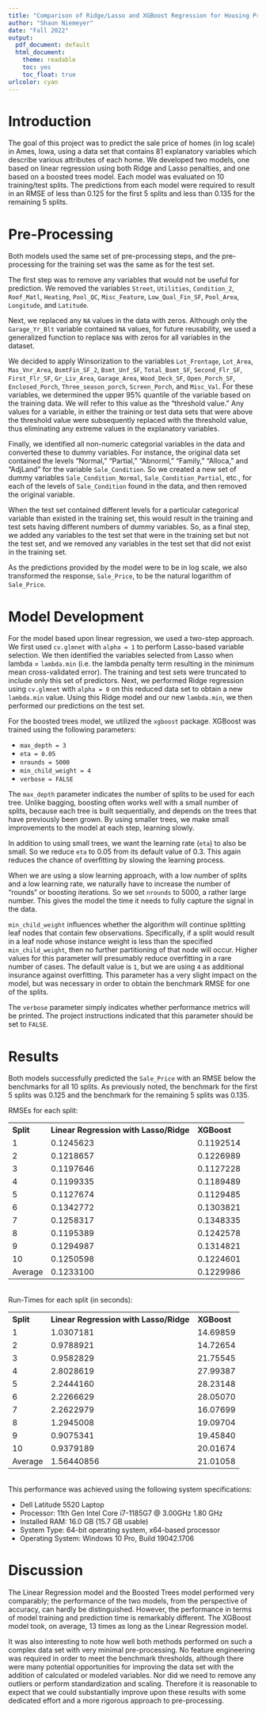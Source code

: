 ---
title: "Comparison of Ridge/Lasso and XGBoost Regression for Housing Price Prediction"
author: "Shaun Niemeyer"
date: "Fall 2022"
output:
  pdf_document: default
  html_document: 
    theme: readable
    toc: yes
    toc_float: true
urlcolor: cyan
---
 
# Introduction	

The goal of this project was to predict the sale price of homes (in log scale) in Ames, Iowa, using a data set that contains 81 explanatory variables which describe various attributes of each home. We developed two models, one based on linear regression using both Ridge and Lasso penalties, and one based on a boosted trees model. Each model was evaluated on 10 training/test splits. The predictions from each model were required to result in an RMSE of less than 0.125 for the first 5 splits and less than 0.135 for the remaining 5 splits.
	
# Pre-Processing

Both models used the same set of pre-processing steps, and the pre-processing for the training set was the same as for the test set.

The first step was to remove any variables that would not be useful for prediction. We removed the variables `Street`, `Utilities`, `Condition_2`, `Roof_Matl`, `Heating`, `Pool_QC`, `Misc_Feature`, `Low_Qual_Fin_SF`, `Pool_Area`, `Longitude`, and `Latitude`.

Next, we replaced any `NA` values in the data with zeros. Although only the `Garage_Yr_Blt` variable contained `NA` values, for future reusability, we used a generalized function to replace `NA`s with zeros for all variables in the dataset. 

We decided to apply Winsorization to the variables `Lot_Frontage`, `Lot_Area`, `Mas_Vnr_Area`, `BsmtFin_SF_2`, `Bsmt_Unf_SF`, `Total_Bsmt_SF`, `Second_Flr_SF`, `First_Flr_SF`, `Gr_Liv_Area`, `Garage_Area`, `Wood_Deck_SF`, `Open_Porch_SF`, `Enclosed_Porch`, `Three_season_porch`, `Screen_Porch`, and `Misc_Val`. For these variables, we determined the upper 95% quantile of the variable based on the training data. We will refer to this value as the "threshold value." Any values for a variable, in either the training or test data sets that were above the threshold value were subsequently replaced with the threshold value, thus eliminating any extreme values in the explanatory variables. 

Finally, we identified all non-numeric categorial variables in the data and converted these to dummy variables. For instance, the original data set contained the levels "Normal," "Partial," "Abnorml," "Family," "Alloca," and "AdjLand" for the variable `Sale_Condition`. So we created a new set of dummy variables `Sale_Condition_Normal`, `Sale_Condition_Partial`, etc., for each of the levels of `Sale_Condition` found in the data, and then removed the original variable. 

When the test set contained different levels for a particular categorical variable than existed in the training set, this would result in the training and test sets having different numbers of dummy variables. So, as a final step, we added any variables to the test set that were in the training set but not the test set, and we removed any variables in the test set that did not exist in the training set. 

As the predictions provided by the model were to be in log scale, we also transformed the response, `Sale_Price`, to be the natural logarithm of `Sale_Price`.

# Model Development
	
For the model based upon linear regression, we used a two-step approach. We first used `cv.glmnet` with `alpha = 1` to perform Lasso-based variable selection. We then identified the variables selected from Lasso when lambda = `lambda.min` (i.e. the lambda penalty term resulting in the minimum mean cross-validated error). The training and test sets were truncated to include only this set of predictors. Next, we performed Ridge regression using `cv.glmnet` with `alpha = 0` on this reduced data set to obtain a new `lambda.min` value. Using this Ridge model and our new `lambda.min`, we then performed our predictions on the test set. 

For the boosted trees model, we utilized the `xgboost` package. XGBoost was trained using the following parameters:

* `max_depth = 3`
* `eta = 0.05`
* `nrounds = 5000`
* `min_child_weight = 4`
* `verbose = FALSE`

The `max_depth` parameter indicates the number of splits to be used for each tree. Unlike bagging, boosting often works well with a small number of splits, because each tree is built sequentially, and depends on the trees that have previously been grown. By using smaller trees, we make small improvements to the model at each step, learning slowly. 

In addition to using small trees, we want the learning rate (`eta`) to also be small. So we reduce `eta` to 0.05 from its default value of 0.3. This again reduces the chance of overfitting by slowing the learning process. 

When we are using a slow learning approach, with a low number of splits and a low learning rate, we naturally have to increase the number of "rounds" or boosting iterations. So we set `nrounds` to 5000, a rather large number. This gives the model the time it needs to fully capture the signal in the data. 

`min_child_weight` influences whether the algorithm will continue splitting leaf nodes that contain few observations. Specifically, if a split would result in a leaf node whose instance weight is less than the specified `min_child_weight`, then no further partitioning of that node will occur. Higher values for this parameter will presumably reduce overfitting in a rare number of cases. The default value is `1`, but we are using `4` as additional insurance against overfitting. This parameter has a very slight impact on the model, but was necessary in order to obtain the benchmark RMSE for one of the splits. 

The `verbose` parameter simply indicates whether performance metrics will be printed. The project instructions indicated that this parameter should be set to `FALSE`.

# Results

Both models successfully predicted the `Sale_Price` with an RMSE below the benchmarks for all 10 splits. As previously noted, the benchmark for the first 5 splits was 0.125 and the benchmark for the remaining 5 splits was 0.135.

RMSEs for each split:

<table style="width:500px;">
  <tr><th style="text-align: left;"><b>Split</b></th><th style="text-align: left;"><b>Linear Regression with Lasso/Ridge</b></th><th style="text-align: left"><b>XGBoost</b></th></tr>
  <tr><td>1</td><td>0.1245623</td><td>0.1192514</td></tr>
  <tr><td>2</td><td>0.1218657</td><td>0.1226989</td></tr>
  <tr><td>3</td><td>0.1197646</td><td>0.1127228</td></tr>
  <tr><td>4</td><td>0.1199335</td><td>0.1189489</td></tr>
  <tr><td>5</td><td>0.1127674</td><td>0.1129485</td></tr>
  <tr><td>6</td><td>0.1342772</td><td>0.1303821</td></tr>
  <tr><td>7</td><td>0.1258317</td><td>0.1348335</td></tr>
  <tr><td>8</td><td>0.1195389</td><td>0.1242578</td></tr>
  <tr><td>9</td><td>0.1294987</td><td>0.1314821</td></tr>
  <tr><td>10</td><td>0.1250598</td><td>0.1224601</td></tr>
  <tr><td>Average</td><td>0.1233100</td><td>0.1229986</td></tr>	
</table>
<br />
Run-Times for each split (in seconds):

<table style="width:500px;">
<tr><th style="text-align: left;"><b>Split</b></th><th style="text-align: left;"><b>Linear Regression with Lasso/Ridge</b></th><th style="text-align: left"><b>XGBoost</b></th></tr>
<tr><td>1</td><td>1.0307181</td><td>14.69859</td></tr>
<tr><td>2</td><td>0.9788921</td><td>14.72654</td></tr>
<tr><td>3</td><td>0.9582829</td><td>21.75545</td></tr>
<tr><td>4</td><td>2.8028619</td><td>27.99387</td></tr>
<tr><td>5</td><td>2.2444160</td><td>28.23148</td></tr>
<tr><td>6</td><td>2.2266629</td><td>28.05070</td></tr>
<tr><td>7</td><td>2.2622979</td><td>16.07699</td></tr>
<tr><td>8</td><td>1.2945008</td><td>19.09704</td></tr>
<tr><td>9</td><td>0.9075341</td><td>19.45840</td></tr>
<tr><td>10</td><td>0.9379189</td><td>20.01674</td></tr>
<tr><td>Average</td><td>1.56440856</td><td>21.01058</td></tr>		
</table>
<br />
This performance was achieved using the following system specifications:

* Dell Latitude 5520 Laptop
* Processor: 11th Gen Intel Core i7-1185G7 @ 3.00GHz   1.80 GHz
* Installed RAM: 16.0 GB (15.7 GB usable)
* System Type: 64-bit operating system, x64-based processor
* Operating System: Windows 10 Pro, Build 19042.1706
	
# Discussion

The Linear Regression model and the Boosted Trees model performed very comparably; the performance of the two models, from the perspective of accuracy, can hardly be distinguished. However, the performance in terms of model training and prediction time is remarkably different. The XGBoost model took, on average, 13 times as long as the Linear Regression model. 

It was also interesting to note how well both methods performed on such a complex data set with very minimal pre-processing. No feature engineering was required in order to meet the benchmark thresholds, although there were many potential opportunities for improving the data set with the addition of calculated or modeled variables. Nor did we need to remove any outliers or perform standardization and scaling. Therefore it is reasonable to expect that we could substantially improve upon these results with some dedicated effort and a more rigorous approach to pre-processing. 



